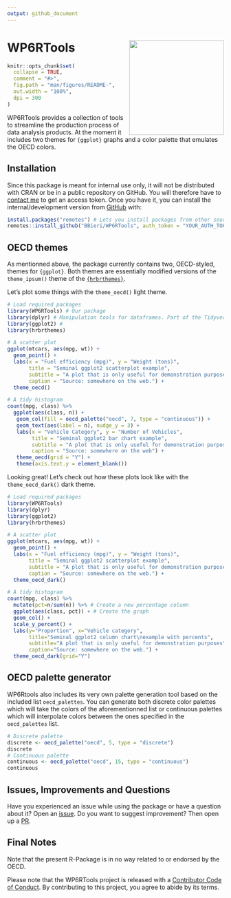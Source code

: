 ```yaml
---
output: github_document
---
```


# WP6RTools <img src="man/figures/WP6RTools.png" align="right" width="220"/>


```r
knitr::opts_chunk$set(
  collapse = TRUE,
  comment = "#>",
  fig.path = "man/figures/README-",
  out.width = "100%",
  dpi = 300
)
```

WP6RTools provides a collection of tools to streamline the production process
of data analysis products. At the moment it includes two themes for `{ggplot}`
graphs and a color palette that emulates the OECD colors.

## Installation

Since this package is meant for internal use only, it will not be distributed
with CRAN or be in a public repository on GitHub. You will therefore have to
[contact me](mailto:bernhard.bieri@graduateinstitute.ch) to get an access
token. Once you have it, you can install the internal/development version from
[GitHub](https://github.com/) with:

``` r
install.packages("remotes") # Lets you install packages from other sources than CRAN
remotes::install_github("BBieri/WP6RTools", auth_token = "YOUR_AUTH_TOKEN")
```
## OECD themes

As mentionned above, the package currently contains two, OECD-styled, themes
for `{ggplot}`. Both themes are essentially modified versions of the
`theme_ipsum()` theme of the
[`{hrbrthemes}`](https://github.com/hrbrmstr/hrbrthemes).

Let's plot some things with the `theme_oecd()` light theme.

```r
# Load required packages
library(WP6RTools) # Our package
library(dplyr) # Manipulation tools for dataframes. Part of the Tidyverse.
library(ggplot2) #
library(hrbrthemes)

# A scatter plot
ggplot(mtcars, aes(mpg, wt)) +
  geom_point() +
  labs(x = "Fuel efficiency (mpg)", y = "Weight (tons)",
       title = "Seminal ggplot2 scatterplot example",
       subtitle = "A plot that is only useful for demonstration purposes",
       caption = "Source: somewhere on the web.") + 
  theme_oecd()

# A tidy histogram
count(mpg, class) %>%
  ggplot(aes(class, n)) +
   geom_col(fill = oecd_palette("oecd", 7, type = "continuous")) +
   geom_text(aes(label = n), nudge_y = 3) +
   labs(x = "Vehicle Category", y = "Number of Vehicles",
        title = "Seminal ggplot2 bar chart example",
        subtitle = "A plot that is only useful for demonstration purposes",
        caption = "Source: somewhere on the web") +
   theme_oecd(grid = "Y") +
   theme(axis.text.y = element_blank())
```

Looking great! Let's check out how these plots look like with the
`theme_oecd_dark()` dark theme.

```r
# Load required packages
library(WP6RTools)
library(dplyr)
library(ggplot2)
library(hrbrthemes)

# A scatter plot
ggplot(mtcars, aes(mpg, wt)) +
  geom_point() +
  labs(x = "Fuel efficiency (mpg)", y = "Weight (tons)",
       title = "Seminal ggplot2 scatterplot example",
       subtitle = "A plot that is only useful for demonstration purposes",
       caption = "Source: somewhere on the web.") + 
  theme_oecd_dark()

# A tidy histogram
count(mpg, class) %>% 
  mutate(pct=n/sum(n)) %>% # Create a new percentage column
  ggplot(aes(class, pct)) + # Create the graph
  geom_col() +
  scale_y_percent() +
  labs(y="Proportion", x="Vehicle category",
       title="Seminal ggplot2 column chart\nexample with percents",
       subtitle="A plot that is only useful for demonstration purposes",
       caption="Source: somewhere on the web.") + 
  theme_oecd_dark(grid="Y")
```

## OECD palette generator

WP6Rtools also includes its very own palette generation tool based on the
included list `oecd_palettes`. You can generate both discrete color palettes
which will take the colors of the aforementionned list or continuous palettes
which will interpolate colors between the ones specified in the `oecd_palettes`
list.

```r
# Discrete palette
discrete <- oecd_palette("oecd", 5, type = "discrete")
discrete
# Continuous palette
continuous <- oecd_palette("oecd", 15, type = "continuous")
continuous
```


## Issues, Improvements and Questions

Have you experienced an issue while using the package or have a question about
it? Open an [issue](https://github.com/BBieri/WP6RTools/issues). Do you want to
suggest improvement? Then open up a
[PR](https://github.com/BBieri/WP6RTools/pulls).

## Final Notes

Note that the present R-Package is in no way related to or endorsed by the OECD.

Please note that the WP6RTools project is released with a [Contributor Code of Conduct](https://bbieri.github.io/WP6RTools/CODE_OF_CONDUCT.html).
By contributing to this project, you agree to abide by its terms.

